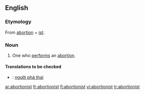 ==English==

===Etymology===
From [[abortion]] + [[ist]].

===Noun===
{{en-noun}}

# One who [[perform]]s an [[abortion]].

====Translations to be checked====
{{checktrans}}
*{{ttbc|Vietnamese}}: [[người phá thai]]

[[ar:abortionist]]
[[fr:abortionist]]
[[fi:abortionist]]
[[vi:abortionist]]
[[tr:abortionist]]